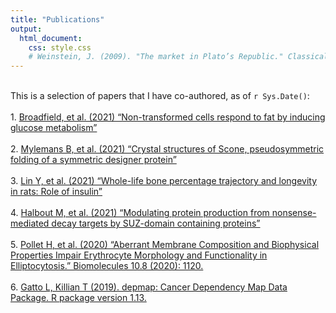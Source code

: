 ```yaml
---
title: "Publications"
output:
  html_document:
    css: style.css
    # Weinstein, J. (2009). "The market in Plato’s Republic." Classical Philology, 104(4), 439-458. 
---
```

<br/>
This is a selection of papers that I have co-authored, as of `r Sys.Date()`:
<br/>
<br/>
1. [Broadfield, et al. (2021) "Non-transformed cells respond to fat by inducing glucose metabolism"]()
<br/>
<br/>
2. [Mylemans B, et al. (2021) "Crystal structures of Scone, pseudosymmetric folding of a symmetric designer protein" ](pdfs/Scone_paper.pdf)
<br/>
<br/>
3. [Lin Y, et al. (2021) "Whole-life bone percentage trajectory and longevity in rats: Role of insulin"](pdfs/longevity_paper.pdf)
<br/>
<br/>
4. [Halbout M, et al. (2021) "Modulating protein production from nonsense-mediated decay targets by SUZ-domain containing proteins"](pdfs/SUZ_domain_paper.pdf)
<br/>
<br/>
5. [Pollet H, et al. (2020) "Aberrant Membrane Composition and Biophysical Properties Impair Erythrocyte Morphology and Functionality in Elliptocytosis." Biomolecules 10.8 (2020): 1120.](pdfs/Elliptocytosis_paper.pdf)
<br/>
<br/>
6. [Gatto L, Killian T (2019). depmap: Cancer Dependency Map Data Package. R package version 1.13.](https://bioconductor.org/packages/devel/data/experiment/html/depmap.html) 
<br/>